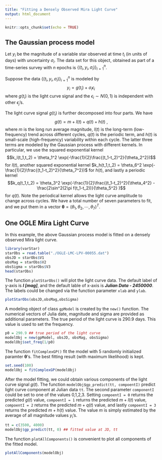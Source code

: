 ```yaml
---
title: "Fitting a Densely Observed Mira Light Curve"
output: html_document
---
```


```r
knitr::opts_chunk$set(echo = TRUE)
```


## The Gaussian process model

Let $y_i$ be the magnitude of a variable star observed at time $t_i$ (in units of days) with uncertainty $\sigma_i$. The data set for this object, obtained as part of a time-series survey with $n$ epochs is $\{(t_i,y_i,\sigma_i)\}_{i=1}^n$.

Suppose the data $\{(t_i,y_i,\sigma_i)\}_{i=1}^n$ is modeled by 
$$y_i = g(t_i) + \sigma_i\epsilon_i\,$$ 
where $g(t_i)$ is the light curve signal and the $\epsilon_i\sim N(0,1)$ is independent with other $\epsilon_j$'s.

The light curve signal $g(t_i)$ is further decomposed into four parts. We have
$$g(t)  = m + l(t) + q(t) + h(t)\ ,$$
where $m$ is the long run average magnitude, $l(t)$ is the long-term (low-frequency) trend across different cycles, $q(t)$ is the periodic term, and $h(t)$ is small-scale (high-frequency) variability within each cycle. The latter three terms are modeled by the Gaussian process with different kernels. In particular, we use the squared exponential kernel $$k_l(t_1,t_2) = \theta_1^2 \exp(-\frac{1}{2}\frac{(t_1-t_2)^2}{\theta_2^2})$$ 
for $l(t)$,  another squared exponential kernel $k_h(t_1,t_2) = \theta_6^2 \exp(-\frac{1}{2}\frac{(t_1-t_2)^2}{\theta_7^2})$ for $h(t)$, and lastly a periodic kernel
$$k_q(t_1,t_2) = \theta_3^2  \exp(-\frac{1}{2}\frac{(t_1-t_2)^2}{\theta_4^2}  
 - \frac{2\sin^2(2\pi f(t_1-t_2))}{\theta_5^2} )$$
for $q(t)$. Note the periodical kernel allows the light curve amplitude to change across cycles. We have a total number of seven parameters to fit, and we put them in a vector $\boldsymbol{\theta} = (\theta_1,\theta_2, \cdots, \theta_7)^T$.



## One OGLE Mira Light Curve

In this example, the above Gaussian process model is fitted on a densely observed Mira light curve. 

```r
library(varStar)
starObs = read.table("./OGLE-LMC-LPV-00055.dat")
obsJD = starObs$V1
obsMag = starObs$V2
obsSigma = starObs$V3
head(starObs)
```


The function ```plotStarObs()``` will plot the light curve data. The default label of y-axis is ***I [mag]***, and the default lable of x-axis is ***Julian Data - 2450000***. The labels could be changed via the function parameter ```xlab``` and ```ylab```.
```r
plotStarObs(obsJD,obsMag,obsSigma)
```


A modeling object of class ```gpModel``` is created by the ```new()``` function. The numerical vectors of Julia date, magnitude and sigma are provided as additional parameters. The true period of the light curve is 290.9 days. This value is used to set the frequency.
```r
p0 = 290.9 ## true period of the light curve
modelObj = new(gpModel, obsJD, obsMag, obsSigma)
modelObj$set_freq(1/p0)
```



The function ```fitComplexGP()``` fit the model with 5 randomly initialized paramter $\boldsymbol{\theta}$'s. The best fitting result (with maximum likelihood) is kept. 
```r
set.seed(100)
modelObj = fitComplexGP(modelObj)
```


After the model fitting, we could obtain various components of the light curve signal $g(t)$. The function
```modelObj$gp_predict(tt, compoentI)``` predict light curve component at Julian data ```tt```. The second parameter
```componentI``` could be set to one of the values 0,1,2,3. Setting ```compoentI = 0``` returns the predicted $g(t)$ value, ```compoentI = 1``` returns the predicted $m + l(t)$ value, ```compoentI = 2``` returns the predicted $m +q(t)$ value, and lastly ```compoentI = 3``` returns the predicted $m + h(t)$ value. The value $m$ is simply estimated by the average of all magnitude values $y_i$'s. 
```r
tt = c(3500, 4000)
modelObj$gp_predict(tt, 0) ## fitted value at JD, tt
```

The function ```plotAllComponents()``` is convenient to plot all components of the fitted model.
```r
plotAllComponents(modelObj)
```


